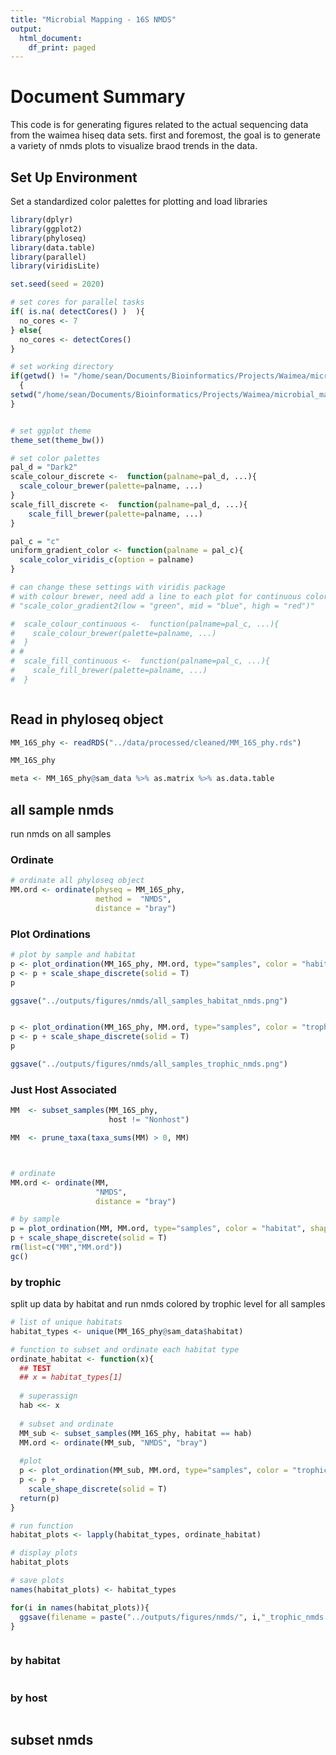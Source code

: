 ```yaml
---
title: "Microbial Mapping - 16S NMDS"
output:
  html_document:
    df_print: paged
---
```

# Document Summary
This code is for generating figures related to the actual sequencing data from the waimea hiseq data sets.
first and foremost, the goal is to generate a variety of nmds plots to visualize braod trends in the data.


## Set Up Environment
Set a standardized color palettes for plotting and load libraries

```r
library(dplyr)
library(ggplot2)
library(phyloseq)
library(data.table)
library(parallel)
library(viridisLite)

set.seed(seed = 2020)

# set cores for parallel tasks
if( is.na( detectCores() )  ){
  no_cores <- 7
} else{
  no_cores <- detectCores()
}

# set working directory
if(getwd() != "/home/sean/Documents/Bioinformatics/Projects/Waimea/microbial_mapping/main")
  {
setwd("/home/sean/Documents/Bioinformatics/Projects/Waimea/microbial_mapping/main")
}


# set ggplot theme
theme_set(theme_bw())

# set color palettes 
pal_d = "Dark2"
scale_colour_discrete <-  function(palname=pal_d, ...){
  scale_colour_brewer(palette=palname, ...)
}
scale_fill_discrete <-  function(palname=pal_d, ...){
    scale_fill_brewer(palette=palname, ...)
}

pal_c = "c"
uniform_gradient_color <- function(palname = pal_c){
  scale_color_viridis_c(option = palname)
}

# can change these settings with viridis package
# with colour brewer, need add a line to each plot for continuous colors
# "scale_color_gradient2(low = "green", mid = "blue", high = "red")"

#  scale_colour_continuous <-  function(palname=pal_c, ...){
#    scale_colour_brewer(palette=palname, ...)
#  }
# # 
#  scale_fill_continuous <-  function(palname=pal_c, ...){
#    scale_fill_brewer(palette=palname, ...)
#  }



```


## Read in phyloseq object
```r
MM_16S_phy <- readRDS("../data/processed/cleaned/MM_16S_phy.rds")

MM_16S_phy

meta <- MM_16S_phy@sam_data %>% as.matrix %>% as.data.table


```




## all sample nmds
run nmds on all samples

### Ordinate

```r
# ordinate all phyloseq object
MM.ord <- ordinate(physeq = MM_16S_phy,
                   method =  "NMDS",
                   distance = "bray")
```

### Plot Ordinations

```r

# plot by sample and habitat
p <- plot_ordination(MM_16S_phy, MM.ord, type="samples", color = "habitat", shape = "host")
p <- p + scale_shape_discrete(solid = T)
p

ggsave("../outputs/figures/nmds/all_samples_habitat_nmds.png")


p <- plot_ordination(MM_16S_phy, MM.ord, type="samples", color = "trophic", shape = "host")
p <- p + scale_shape_discrete(solid = T) 
p

ggsave("../outputs/figures/nmds/all_samples_trophic_nmds.png")


```


### Just Host Associated
```r
MM  <- subset_samples(MM_16S_phy,
                      host != "Nonhost")

MM  <- prune_taxa(taxa_sums(MM) > 0, MM)



# ordinate
MM.ord <- ordinate(MM,
                   "NMDS",
                   distance = "bray")

# by sample
p = plot_ordination(MM, MM.ord, type="samples", color = "habitat", shape = "host", title="NMDS, Bray , Transect Samples, All OTUs")
p + scale_shape_discrete(solid = T)
rm(list=c("MM","MM.ord"))
gc()

```


### by trophic
split up data by habitat and run nmds colored by trophic level for all samples

```r

# list of unique habitats
habitat_types <- unique(MM_16S_phy@sam_data$habitat)

# function to subset and ordinate each habitat type
ordinate_habitat <- function(x){
  ## TEST
  ## x = habitat_types[1]
 
  # superassign
  hab <<- x
  
  # subset and ordinate
  MM_sub <- subset_samples(MM_16S_phy, habitat == hab)
  MM.ord <- ordinate(MM_sub, "NMDS", "bray")
  
  #plot
  p <- plot_ordination(MM_sub, MM.ord, type="samples", color = "trophic", shape = "host", title= paste("NMDS, Bray,", hab))
  p <- p +
    scale_shape_discrete(solid = T)
  return(p)
}

# run function
habitat_plots <- lapply(habitat_types, ordinate_habitat)

# display plots
habitat_plots

# save plots
names(habitat_plots) <- habitat_types

for(i in names(habitat_plots)){
  ggsave(filename = paste("../outputs/figures/nmds/", i,"_trophic_nmds.png", sep = ""), plot = habitat_plots[[i]])
}



```

### by habitat
```r

```

### by host
```r

```

## subset nmds
```r

```
